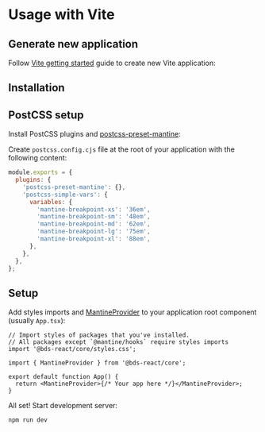 

# Usage with Vite

<GetTemplates type="vite" />

## Generate new application

Follow [Vite getting started](https://vitejs.dev/guide/) guide to create new Vite application:

<NpmScript
  yarnScript="yarn create vite"
  npmScript="npm create vite@latest"
/>

## Installation

<PackagesInstallation />

## PostCSS setup

Install PostCSS plugins and [postcss-preset-mantine](/styles/postcss-preset):

<InstallScript
  packages="postcss postcss-preset-mantine postcss-simple-vars"
  dev
/>

Create `postcss.config.cjs` file at the root of your application with the following content:

```js
module.exports = {
  plugins: {
    'postcss-preset-mantine': {},
    'postcss-simple-vars': {
      variables: {
        'mantine-breakpoint-xs': '36em',
        'mantine-breakpoint-sm': '48em',
        'mantine-breakpoint-md': '62em',
        'mantine-breakpoint-lg': '75em',
        'mantine-breakpoint-xl': '88em',
      },
    },
  },
};
```

## Setup

Add styles imports and [MantineProvider](/theming/mantine-provider/) to your application root component (usually `App.tsx`):

```tsx
// Import styles of packages that you've installed.
// All packages except `@mantine/hooks` require styles imports
import '@bds-react/core/styles.css';

import { MantineProvider } from '@bds-react/core';

export default function App() {
  return <MantineProvider>{/* Your app here */}</MantineProvider>;
}
```

All set! Start development server:

```bash
npm run dev
```
